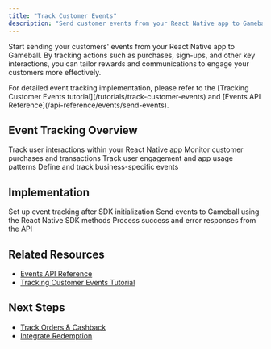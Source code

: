 ```yaml
---
title: "Track Customer Events"
description: "Send customer events from your React Native app to Gameball"
---
```


Start sending your customers' events from your React Native app to Gameball. By tracking actions such as purchases, sign-ups, and other key interactions, you can tailor rewards and communications to engage your customers more effectively.

<Info>
For detailed event tracking implementation, please refer to the [Tracking Customer Events tutorial](/tutorials/track-customer-events) and [Events API Reference](/api-reference/events/send-events).
</Info>

## Event Tracking Overview

<CardGroup cols={2}>
  <Card title="App Events" icon="phone">
    Track user interactions within your React Native app
  </Card>

  <Card title="Purchase Events" icon="dollar-sign">
    Monitor customer purchases and transactions
  </Card>

  <Card title="Engagement Events" icon="heart">
    Track user engagement and app usage patterns
  </Card>

  <Card title="Custom Events" icon="tag">
    Define and track business-specific events
  </Card>
</CardGroup>

## Implementation

<Steps>
<Step title="Initialize Event Tracking">
  Set up event tracking after SDK initialization
</Step>

<Step title="Track Events">
  Send events to Gameball using the React Native SDK methods
</Step>

<Step title="Handle Responses">
  Process success and error responses from the API
</Step>
</Steps>

## Related Resources

- [Events API Reference](/api-reference/events/send-events)
- [Tracking Customer Events Tutorial](/tutorials/track-customer-events)

## Next Steps

- [Track Orders & Cashback](/installation-guide/react-native/track-orders)
- [Integrate Redemption](/installation-guide/react-native/integrate-redemption)
